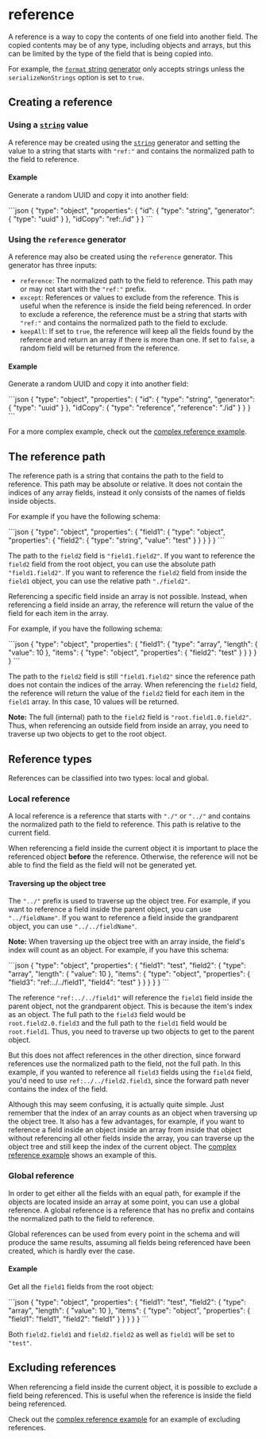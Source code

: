
# reference

A reference is a way to copy the contents of one field into another field.
The copied contents may be of any type, including objects and arrays, but
this can be limited by the type of the field that is being copied into.

For example, the [`format` string generator](string.mdx#format) only accepts
strings unless the `serializeNonStrings` option is set to `true`.

## Creating a reference

### Using a [`string`](string.mdx#references) value

A reference may be created using the [`string`](string.mdx) generator
and setting the value to a string that starts with `"ref:"` and contains
the normalized path to the field to reference.

#### Example

Generate a random UUID and copy it into another field:

<RunCode>
```json
{
  "type": "object",
  "properties": {
    "id": {
      "type": "string",
      "generator": {
        "type": "uuid"
      }
    },
    "idCopy": "ref:./id"
  }
}
```
</RunCode>

### Using the `reference` generator

A reference may also be created using the `reference` generator.
This generator has three inputs:

- `reference`: The normalized path to the field to reference. This path may
  or may not start with the `"ref:"` prefix.
- `except`: References or values to exclude from the reference. This is useful
  when the reference is inside the field being referenced. In order to exclude a
  reference, the reference must be a string that starts with `"ref:"` and contains
  the normalized path to the field to exclude.
- `keepAll`: If set to `true`, the reference will keep all the fields found
  by the reference and return an array if there is more than one. If set to `false`,
  a random field will be returned from the reference.

#### Example

Generate a random UUID and copy it into another field:

<RunCode>
```json
{
  "type": "object",
  "properties": {
    "id": {
      "type": "string",
      "generator": {
        "type": "uuid"
      }
    },
    "idCopy": {
      "type": "reference",
      "reference": "./id"
    }
  }
}
```
</RunCode>

For a more complex example, check out the [complex reference example](../../examples/complex-reference.mdx).

## The reference path

The reference path is a string that contains the path to the field to reference.
This path may be absolute or relative. It does not contain the indices of any
array fields, instead it only consists of the names of fields inside objects.

For example if you have the following schema:

<RunCode>
```json
{
  "type": "object",
  "properties": {
    "field1": {
      "type": "object",
      "properties": {
        "field2": {
          "type": "string",
          "value": "test"
        }
      }
    }
  }
}
```
</RunCode>

The path to the `field2` field is `"field1.field2"`.
If you want to reference the `field2` field from the root object, you can use
the absolute path `"field1.field2"`. If you want to reference the `field2` field
from inside the `field1` object, you can use the relative path `"./field2"`.

Referencing a specific field inside an array is not possible. Instead, when
referencing a field inside an array, the reference will return the value of
the field for each item in the array.

For example, if you have the following schema:

<RunCode>
```json
{
  "type": "object",
  "properties": {
    "field1": {
      "type": "array",
      "length": {
        "value": 10
      },
      "items": {
        "type": "object",
        "properties": {
          "field2": "test"
        }
      }
    }
  }
}
```
</RunCode>

The path to the `field2` field is still `"field1.field2"` since the reference
path does not contain the indices of the array. When referencing the `field2`
field, the reference will return the value of the `field2` field for each item
in the `field1` array. In this case, 10 values will be returned.

**Note:** The full (internal) path to the `field2` field is `"root.field1.0.field2"`.
Thus, when referencing an outside field from inside an array, you need to traverse
up two objects to get to the root object.

## Reference types

References can be classified into two types: local and global.

### Local reference

A local reference is a reference that starts with `"./"` or `"../"` and contains the
normalized path to the field to reference. This path is relative to the
current field.

When referencing a field inside the current object it is important to place the
referenced object **before** the reference. Otherwise, the reference will not
be able to find the field as the field will not be generated yet.

#### Traversing up the object tree

The `"../"` prefix is used to traverse up the object tree. For example, if you
want to reference a field inside the parent object, you can use `"../fieldName"`.
If you want to reference a field inside the grandparent object, you can use
`"../../fieldName"`.

**Note:** When traversing up the object tree with an array inside, the field's index
will count as an object. For example, if you have this schema:

<RunCode>
```json
{
  "type": "object",
  "properties": {
    "field1": "test",
    "field2": {
      "type": "array",
      "length": {
        "value": 10
      },
      "items": {
        "type": "object",
        "properties": {
          "field3": "ref:../../field1",
          "field4": "test"
        }
      }
    }
  }
}
```
</RunCode>

The reference `"ref:../../field1"` will reference the `field1` field inside the
parent object, not the grandparent object. This is because the item's index as
an object. The full path to the `field3` field would be `root.field2.0.field3`
and the full path to the `field1` field would be `root.field1`. Thus, you need to
traverse up two objects to get to the parent object.

But this does not affect references in the other direction, since forward references
use the normalized path to the field, not the full path. In this example, if you wanted
to reference all `field3` fields using the `field4` field, you'd need to use
`ref:../../field2.field3`, since the forward path never contains the index of the field.

Although this may seem confusing, it is actually quite simple. Just remember that
the index of an array counts as an object when traversing up the object tree.
It also has a few advantages, for example, if you want to reference a field inside an
object inside an array from inside that object without referencing all other fields
inside the array, you can traverse up the object tree and still keep the index of
the current object. The [complex reference example](../../examples/complex-reference.mdx)
shows an example of this.

### Global reference

In order to get either all the fields with an equal path, for example if the objects are
located inside an array at some point, you can use a global reference. A global reference
is a reference that has no prefix and contains the normalized path to the field to reference.

Global references can be used from every point in the schema and will produce the same
results, assuming all fields being referenced have been created, which is hardly ever the case.

#### Example

Get all the `field1` fields from the root object:

<RunCode>
```json
{
  "type": "object",
  "properties": {
    "field1": "test",
    "field2": {
      "type": "array",
      "length": {
        "value": 10
      },
      "items": {
        "type": "object",
        "properties": {
          "field1": "field1",
          "field2": "field1"
        }
      }
    }
  }
}
```
</RunCode>

Both `field2.field1` and `field2.field2` as well as `field1` will be set to `"test"`.

## Excluding references

When referencing a field inside the current object, it is possible to exclude
a field being referenced. This is useful when the reference is inside the
field being referenced.

Check out the [complex reference example](../../examples/complex-reference.mdx) for
an example of excluding references.
